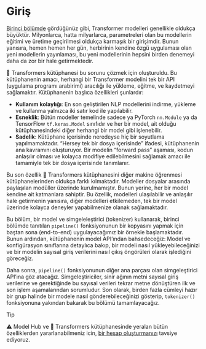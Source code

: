 # Giriş

<CourseFloatingBanner
    chapter={2}
    classNames="absolute z-10 right-0 top-0"
/>

[Birinci bölümde](/course/chapter1) gördüğünüz gibi, Transformer modelleri genellikle oldukça büyüktür. Milyonlarca, hatta milyarlarca, parametreleri olan bu modellerin eğitimi ve üretime geçirilmesi oldukça karmaşık bir girişimdir. Bunun yanısıra, hemen hemen her gün, herbirinin kendine özgü uygulaması olan yeni modellerin yayınlaması, bu yeni modellerinin hepsini birden denemeyi daha da zor bir hale getirmektedir.

🤗 Transformers kütüphanesi bu sorunu çözmek için oluşturuldu. Bu kütüphanenin amacı, herhangi bir Transformer modelini tek bir API (uygulama programı arabirimi) aracılığı ile yükleme, eğitme, ve kaydetmeyi sağlamaktır. Kütüphanenin başlıca özellikleri şunlardır:

- **Kullanım kolaylığı**: En son geliştirilen NLP modellerini indirme, yükleme ve kullanma yalnızca iki satır kod ile yapılabilir.
- **Esneklik**: Bütün modeller temelinde sadece ya PyTorch `nn.Module` ya da TensorFlow `tf.keras.Model` sınıfıdır ve her bir model, ait olduğu kütüphanesindeki diğer herhangi bir model gibi işlenebilir.
- **Sadelik**: Kütüphane içerisinde neredeyse hiç bir soyutlama yapılmamaktadır. “Hersey tek bir dosya içerisinde” ifadesi, kütüphanenin ana kavramını oluşturuyor. Bir modelin “forward pass” aşaması, kodun anlaşılır olması ve kolayca modifiye edilebilmesini sağlamak amacı ile tamamiyle tek bir dosya içerisinde tanımlanır. 

Bu son özellik 🤗 Transformers kütüphanesini diğer makine öğrenmesi kütüphanelerinden oldukça farklı kılmaktadır. Modeller dosyalar arasında paylaşılan modüller üzerinde kurulmamıştır. Bunun yerine, her bir model kendine ait katmanlara sahiptir. Bu özellik, modelleri ulaşılabilir ve anlaşılır hale getirmenin yanısıra, diğer modelleri etkilemeden, tek bir model üzerinde kolayca deneyler yapabilmenize olanak sağlamaktadır.

Bu bölüm, bir model ve simgeleleştirici (tokenizer) kullanarak, birinci bölümde tanıtılan `pipeline()` fonksiyonunun bir kopyasını yapmak için baştan sona (end-to-end) uygulayacağımız bir örnekle başlamaktadır. 
Bunun ardından, kütüphanenin model API’ından bahsedeceğiz: Model ve konfigürasyon sınıflarına detaylıca bakıp, bir modeli nasıl yükleyebileceğinizi ve bir modelin sayısal giriş verilerini nasıl çıkış öngörüleri olarak işlediğini göreceğiz. 

Daha sonra, `pipeline()` fonksiyonunun diğer ana parçası olan simgeleştirici API’ına göz atacağız. Simgeleştiriciler, sinir ağının metni sayısal giriş verilerine ve gerektiğinde bu sayısal verileri tekrar metne dönüştüren ilk ve son işlem aşamalarından sorumludur. Son olarak, birden fazla cümleyi hazır bir grup halinde bir modele nasıl gönderebileceğinizi gösterip, `tokenizer()` fonksiyonuna yakından bakarak bu bölümü tamamlayacağız. 

> [!TIP]
> ⚠️ Model Hub ve 🤗 Transformers kütüphanesinde yeralan bütün özelliklerden yararlanabilmeniz icin, <a href="https://huggingface.co/join">bir hesap oluşturmanızı</a> tavsiye ediyoruz.
